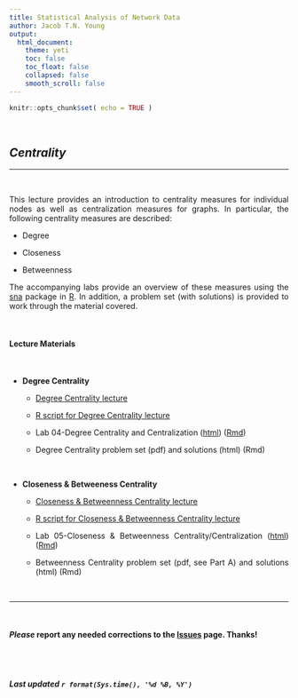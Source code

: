```yaml
---
title: Statistical Analysis of Network Data
author: Jacob T.N. Young
output: 
  html_document:
    theme: yeti
    toc: false
    toc_float: false
    collapsed: false
    smooth_scroll: false
---
```


<style>
body {
text-align: justify}
</style>

```r
knitr::opts_chunk$set( echo = TRUE )
```


<br>

## *Centrality*

----

<br>

This lecture provides an introduction to centrality measures for individual nodes as well as centralization measures for graphs. In particular, the following centrality measures are described:  

  + Degree  
  
  + Closeness  
  
  + Betweenness
  
The accompanying labs provide an overview of these measures using the [sna](https://cran.r-project.org/web/packages/sna/index.html) package in [R](http://cran.r-project.org/). In addition, a problem set (with solutions) is provided to work through the material covered.

<br>

#### Lecture Materials  

<br>

  + **Degree Centrality**
  
    + [Degree Centrality lecture](../lectures/lecture-04-degree-centrality.pdf) 
  
    + [R script for Degree Centrality lecture](../lecture_syntax/lecture-syntax-04-degree-centrality.R)
  
    + Lab 04-Degree Centrality and Centralization ([html](../labs/lab-04-degree-centrality.html)) ([Rmd](../labs/lab-04-degree-centrality.Rmd))
  
    + Degree Centrality problem set (pdf) and solutions (html) (Rmd)
  
  <br>

  + **Closeness & Betweeness Centrality**
  
    + [Closeness & Betweenness Centrality lecture](../lectures/lecture-05-close-between-centrality.pdf)
    
    + [R script for Closeness & Betweenness Centrality lecture](../lecture_syntax/lecture-syntax-05-close-between-centrality.R)
  
    + Lab 05-Closeness & Betweenness Centrality/Centralization ([html](../labs/lab-05-close-between-centrality.html)) ([Rmd](../labs/lab-05-close-between-centrality.Rmd))
  
    + Betweenness Centrality problem set (pdf, see Part A) and solutions (html) (Rmd)

<br>

____

<br>

#### ***Please*** report any needed corrections to the [Issues](https://github.com/jacobtnyoung/SAND/issues) page. Thanks!

<br>
<br>


###### ***Last updated `r format(Sys.time(), '%d %B, %Y')`***